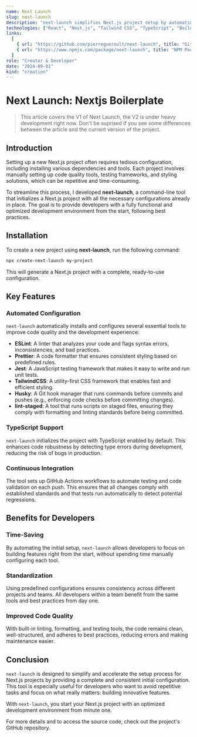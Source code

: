 ```yaml
---
name: Next Launch
slug: next-launch
description: "next-launch simplifies Next.js project setup by automating essential configurations. It includes TypeScript, ESLint, Prettier, Jest, TailwindCSS, and CI/CD workflows, allowing developers to focus on building features instead of configuring tools."
technologies: ["React", "Next.js", "Tailwind CSS", "TypeScript", "Boilerplate", "CLI"]
links:
  [
    { url: "https://github.com/pierregueroult/next-launch", title: "Github Repository of next-launch" },
    { url: "https://www.npmjs.com/package/next-launch", title: "NPM Package of next-launch" },
  ]
role: "Creator & Developer"
date: "2024-09-01"
kind: "creation"
---
```


# Next Launch: Nextjs Boilerplate

> This article covers the V1 of Next Launch, the V2 is under heavy development right now. Don't be suprised if you see some differences between the article and the current version of the project.

## Introduction

Setting up a new Next.js project often requires tedious configuration, including installing various dependencies and tools. Each project involves manually setting up code quality tools, testing frameworks, and styling solutions, which can be repetitive and time-consuming.

To streamline this process, I developed **next-launch**, a command-line tool that initializes a Next.js project with all the necessary configurations already in place. The goal is to provide developers with a fully functional and optimized development environment from the start, following best practices.

## Installation

To create a new project using **next-launch**, run the following command:

```sh
npx create-next-launch my-project
```

This will generate a Next.js project with a complete, ready-to-use configuration.

## Key Features

### Automated Configuration

`next-launch` automatically installs and configures several essential tools to improve code quality and the development experience:

- **ESLint**: A linter that analyzes your code and flags syntax errors, inconsistencies, and bad practices.
- **Prettier**: A code formatter that ensures consistent styling based on predefined rules.
- **Jest**: A JavaScript testing framework that makes it easy to write and run unit tests.
- **TailwindCSS**: A utility-first CSS framework that enables fast and efficient styling.
- **Husky**: A Git hook manager that runs commands before commits and pushes (e.g., enforcing code checks before committing changes).
- **lint-staged**: A tool that runs scripts on staged files, ensuring they comply with formatting and linting standards before being committed.

### TypeScript Support

`next-launch` initializes the project with TypeScript enabled by default. This enhances code robustness by detecting type errors during development, reducing the risk of bugs in production.

### Continuous Integration

The tool sets up GitHub Actions workflows to automate testing and code validation on each push. This ensures that all changes comply with established standards and that tests run automatically to detect potential regressions.

## Benefits for Developers

### Time-Saving

By automating the initial setup, `next-launch` allows developers to focus on building features right from the start, without spending time manually configuring each tool.

### Standardization

Using predefined configurations ensures consistency across different projects and teams. All developers within a team benefit from the same tools and best practices from day one.

### Improved Code Quality

With built-in linting, formatting, and testing tools, the code remains clean, well-structured, and adheres to best practices, reducing errors and making maintenance easier.

## Conclusion

`next-launch` is designed to simplify and accelerate the setup process for Next.js projects by providing a complete and consistent initial configuration. This tool is especially useful for developers who want to avoid repetitive tasks and focus on what really matters: building innovative features.

With `next-launch`, you start your Next.js project with an optimized development environment from minute one.

For more details and to access the source code, check out the project's GitHub repository.

